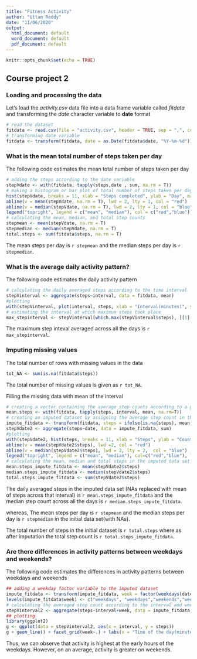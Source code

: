 ---
title: "Fitness Activity"
author: "Uttam Reddy"
date: "11/06/2020"
output:
  html_document: default
  word_document: default
  pdf_document: default
---

```{r setup, include=FALSE}
knitr::opts_chunk$set(echo = TRUE)
```

## Course project 2

### Loading and processing the data

Let's load the *activity.csv* data file into a data frame variable called *fitdata* and transforming the *date* character variable to **date** format
```{r loaddata}
# read the dataset
fitdata <- read.csv(file = "activity.csv", header = TRUE, sep = ",", colClasses = c("integer", "character", "integer"))
# transforming date variable
fitdata <- transform(fitdata, date = as.Date(fitdata$date, "%Y-%m-%d"))
```

### What is the mean total number of steps taken per day

The following code estimates the mean total number of steps taken per day

```{r StepsPerDay}
# adding the steps according to the date variable
stepVdate <- with(fitdata, tapply(steps,date , sum, na.rm = T))
# making a histogram or bar plot of total number of steps taken per day
hist(stepVdate, breaks = 11, xlab = "Steps completed", ylab = "Day", main = "Frequency of number steps completed")
abline(v = mean(stepVdate, na.rm = T), lwd = 2, lty = 1, col = "red")
abline(v = median(stepVdate, na.rm = T), lwd = 2, lty = 1, col = "blue")
legend("topright", legend = c("mean", "median"), col = c("red","blue"), lwd = 2)
# calculating the mean, median, and total step counts
stepmean <- mean(stepVdate, na.rm = T)
stepmedian <- median(stepVdate, na.rm = T)
total.steps <- sum(fitdata$steps, na.rm = T)
```

The mean steps per day is `r stepmean` and the median steps per day is `r stepmedian`.

### What is the average daily activity pattern?

The following code estimates the daily activity pattern

```{r avg_daily_pattern}
# calculating the daily averaged steps according to the time interval
stepVinterval <- aggregate(steps~interval, data = fitdata, mean)
#plotting
with(stepVinterval, plot(interval, steps, xlab = "Interval(minutes)", ylab = "Daily averaged steps", main = "Daily activity pattern", type = "l"))
# estimating the interval at which maximum steps took place
max_stepinterval <- stepVinterval[which.max(stepVinterval$steps), ][1]
```
The maximum step inteval averaged across all the days is `r max_stepinterval`.

### Imputing missing values

The total number of rows with missing values in the data

```{r missing}
tot_NA <- sum(is.na(fitdata$steps))
```
The total number of missing values is given as `r tot_NA`.

Filling the missing data with mean of the interval

```{r impute}
# creating a vector containing the average step counts according to a given interval
mean.steps <- with(fitdata, tapply(steps, interval, mean, na.rm=T))
# creating an imputed dataset by assigning the average step count in the interval to the missing values
impute_fitdata <- transform(fitdata, steps = ifelse(is.na(steps), mean.steps, steps))
stepVdate2 <- aggregate(steps~date, data = impute_fitdata, sum)
#plotting
with(stepVdate2, hist(steps, breaks = 11, xlab = "Steps", ylab = "Counts", main = "The Daily Activity pattern (NAs adjusted)"))
abline(v = mean(stepVdate2$steps), lwd =2, col = "red")
abline(v = median(stepVdate2$steps), lwd = 2, lty = 2,  col = "blue")
legend("topright", legend = c("mean", "median"), col=c("red","blue"), lwd = 2)
# calculating the mean, median and total steps in the imputed data set
mean.steps_impute_fitdata <- mean(stepVdate2$steps)
median.steps_impute_fitdata <- median(stepVdate2$steps)
total.steps_impute_fitdata <- sum(stepVdate2$steps)
```

The daily averaged steps in the imputed data set (NAs replaced with mean of steps across that interval) is `r mean.steps_impute_fitdata` and the median step count across all the days is `r median.steps_impute_fitdata`.

whereas, The mean steps per day is `r stepmean` and the median steps per day is `r stepmedian` in the initial data set(with NAs).

The total number of steps in the initial dataset is `r total.steps` where as after imputation the total step count is `r total.steps_impute_fitdata`.

### Are there differences in activity patterns between weekdays and weekends?

The following code estimates the differences in activity patterns between weekdays and weekends


```{r weekday}
## adding a weekday factor variable to the imputed dataset
impute_fitdata <- transform(impute_fitdata, week = factor(weekdays(date)))
levels(impute_fitdata$week) <- c("weekdays", "weekdays","weekends","weekends","weekdays", "weekdays","weekdays")
# calculating the averaged step count according to the interval and week
stepVinterval2 <- aggregate(steps~interval+week, data = impute_fitdata, mean)
## plotting
library(ggplot2)
g <- ggplot(data = stepVinterval2, aes(x = interval, y = steps))
g + geom_line() + facet_grid(week~.) + labs(x = "Time of the day(minutes)", y = "Number of steps completed", title = "Daily activity pattern")
```


Thus, we can observe that activity is highest at the early hours of the weekdays. However, on an average, activity is greater on weekends.
